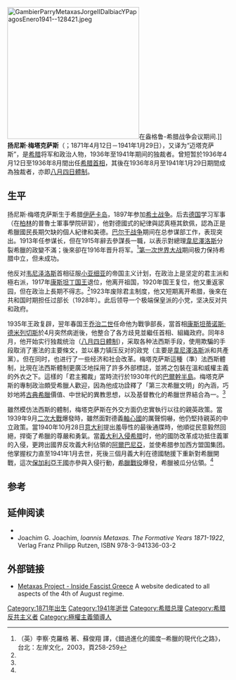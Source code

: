 {{noteTA
|1=zh-hans:扬尼斯; zh-hant:伊奧尼斯;
|2=zh-hans:梅塔克萨斯; zh-hant:美塔克薩斯;
}}
{{Infobox Prime Minister
|name = 扬尼斯·梅塔克萨斯<br><small>{{lang|el|Ιωάννης Μεταξάς}}</small>
|image = Ioannis Metaxas 1937.jpg
|imagesize = 200px
|caption =
|office = 希腊首相
|monarch = [[乔治二世_(希腊)|乔治二世]]
|term_start = 1936年4月13日
|term_end = 1941年1月29日
|deputy =
|predecessor = [[康斯坦蒂诺斯·德米列切斯|康斯坦蒂诺斯·德米列切斯]]
|successor = [[亚历山德罗斯·科里齐斯|亚历山德罗斯·科里齐斯]]
|birth_date = {{birth date|1871|4|12|mf=y}}
|birth_place = {{flagicon|Kingdom of Greece}} [[希腊王国|希腊王国]][[伊萨卡岛|伊萨卡岛]]
|death_date = {{death date and age|1941|1|29|1871|4|12|mf=y}}
|death_place = {{flagicon|Kingdom of Greece}} 希腊王国[[雅典|雅典]]
|spouse =
|constituency =
|party = {{tsl|en|Freethinkers' Party (Greece)|自由思想者党}} (1922-1936)<br>独立人士 (1936-1941)
|religion = [[东正教|东正教]]
|signature = Ioannis-metaxas-signature.svg
|branch        = [[希腊军队|希腊军队]]
|serviceyears  = 1897年－1923年
|rank          = [[File:GR-Army-OF9-1912.svg|15px]]将军
|commands      =
|battles       = [[希土战争_(1897年)|希土战争]]<br>[[巴尔干战争|巴尔干战争]]
}}
[[File:GambierParryMetaxasJorgeIIDalbiacYPapagosEnero1941--128421.jpeg|300px]]在盎格鲁-希腊战争会议期间.]]
'''扬尼斯·梅塔克萨斯'''（{{lang-el|Ιωάννης Μεταξάς|Ioánnis Metaxás}}；1871年4月12日－1941年1月29日），又译为“迈塔克萨斯”，是[[希腊|希腊]]将军和政治人物，1936年至1941年期间的独裁者。曾短暂於1936年4月12日至1936年8月間出任[[希腊总理列表|希腊首相]]，其後在1936年8月至1941年1月29日期間成為独裁者，亦即[[八月四日體制|八月四日體制]]。

== 生平 ==
扬尼斯·梅塔克萨斯生于希腊[[伊萨卡岛|伊萨卡岛]]，1897年参加[[希土战争_(1897年)|希土战争]]。后去[[德国|德国]]学习军事（在[[柏林|柏林]]的普魯士軍事學院研習），他對德國式的紀律與認真極其欽佩，認為正是希臘國民長期欠缺的個人紀律和美德。[[巴尔干战争|巴尔干战争]]期间在总参谋部工作，表现突出。1913年任参谋长，但在1915年辭去參謀長一職，以表示對總理[[韋尼澤洛斯|韋尼澤洛斯]]分裂希臘的政變不滿；後來卻在1916年晋升将军。<ref name="李察">（英）李察·克羅格 著、蘇俊翔 譯，《錯過進化的國度─希臘的現代化之路》，台北：左岸文化，2003，頁258-259</ref>[[第一次世界大战|第一次世界大战]]期间极力保持希腊中立，但未成功。

他反对[[埃莱夫塞里奥斯·韦尼泽洛斯|韦尼泽洛斯]]首相征服[[小亚细亚|小亚细亚]]的帝国主义计划，在政治上是坚定的君主派和極右派，1917年[[康斯坦丁一世_(希腊)|康斯坦丁国王]]退位，他离开祖国，1920年国王复位，他又重返家园，但在政治上長期不得志。<ref name="李察"/>1923年废除君主制度，他又短期离开希腊，後來在共和国时期担任过部长（1928年）。此后领导一个极端保皇派的小党，坚决反对共和政府。

1935年王政复辟，翌年春国王[[乔治二世_(希腊)|乔治二世]]任命他为戰爭部長，當首相[[康斯坦蒂诺斯·德米列切斯|康斯坦蒂诺斯·德米列切斯]]於4月突然病逝後，他整合了各方歧見並繼任首相、組織政府。同年8月，他开始实行独裁统治（[[八月四日體制|八月四日體制]]），采取各种法西斯手段，使用欺騙的手段取消了憲法的主要條文，並以暴力镇压反对的政党（主要是[[韋尼澤洛斯|韋尼澤洛斯]]派和共產黨）。但在同时，也进行了一些经济和社会改革。梅塔克萨斯這種（準）法西斯體制，比現在法西斯體制更廣泛地採用了許多外部標誌，並將之包裝在溫和威權主義的外衣之下。這樣的「君主獨裁」當時流行於1930年代的[[巴爾幹半島|巴爾幹半島]]。梅塔克萨斯的專制政治頗受希臘人歡迎，因為他成功詮釋了「第三次希臘文明」的內涵，巧妙地將[[古希臘|古典希臘]]價值、中世紀的異教思想，以及基督教化的希臘世界結合為一。<ref name="李察"/>

雖然模仿法西斯的體制，梅塔克萨斯在外交方面仍忠實執行以往的親英政策。當1939年9月[[二次大戰|二次大戰]]爆發時，雖然面對德義[[軸心國|軸心國]]的厲聲恫嚇，他仍堅持親英的中立政策。當1940年10月28日[[意大利|意大利]]提出羞辱性的最後通牒時，他順從民意毅然回絕，捍衛了希臘的尊嚴和勇氣。當[[希義戰爭|義大利入侵希腊]]时，他的國防改革成功抵住義軍的入侵，更跨出國界反攻義大利佔領的[[阿爾巴尼亞|阿爾巴尼亞]]，並使希腊参加西方盟国集团。他掌握权力直至1941年1月去世，死後三個月義大利在德國馳援下重新對希臘開戰，這次[[保加利亞王國|保加利亞王國]]亦參與入侵行動，[[希臘戰役|希臘戰役]]爆發，希臘被瓜分佔領。<ref name="李察"/>

== 参考 ==
{{1911}}
{{reflist}}
== 延伸阅读 ==
* {{cite journal
|quotes =
 |last=Pelt
 |first=Mogens
 |authorlink=
 |coauthors=
 |title= The Establishment and Development of the Metaxas Dictatorship in the Context of Fascism and Nazism, 1936-41
 |journal=[[Totalitarian_Movements_and_Political_Religions|Totalitarian Movements and Political Religions]]
 |volume=2
 |issue=3
 |pages=143–172
|pmid =
 |doi=10.1080/714005461|id=
 |url=
 |language=
 |format=
 |accessdate=
|laysummary =
|laysource =
|laydate =
 |quote=
 |date=Winter 2001}}
*Joachim G. Joachim, ''Ioannis Metaxas. The Formative Years 1871-1922'', Verlag Franz Philipp Rutzen, ISBN 978-3-941336-03-2

== 外部链接 ==
{{commons category|Ioannis Metaxas}}
* [http://www.metaxas-project.com/ Metaxas Project - Inside Fascist Greece] {{Wayback|url=http://www.metaxas-project.com/ |date=20110129004306 }} A website dedicated to all aspects of the 4th of August regime.

{{start box}}
{{s-off}}
{{succession box|title=[[希腊总理列表|希腊首相]]|before=[[康斯坦蒂诺斯·德米列切斯|康斯坦蒂诺斯·德米列切斯]]|after=[[亚历山德罗斯·科里齐斯|亚历山德罗斯·科里齐斯]]|years=1936-1941}}
{{end box}}

{{希臘政府首腦}}
{{Authority control}}
[[Category:1871年出生|Category:1871年出生]]
[[Category:1941年逝世|Category:1941年逝世]]
[[Category:希腊总理|Category:希腊总理]]
[[Category:希腊反共主义者|Category:希腊反共主义者]]
[[Category:極權主義領導人|Category:極權主義領導人]]